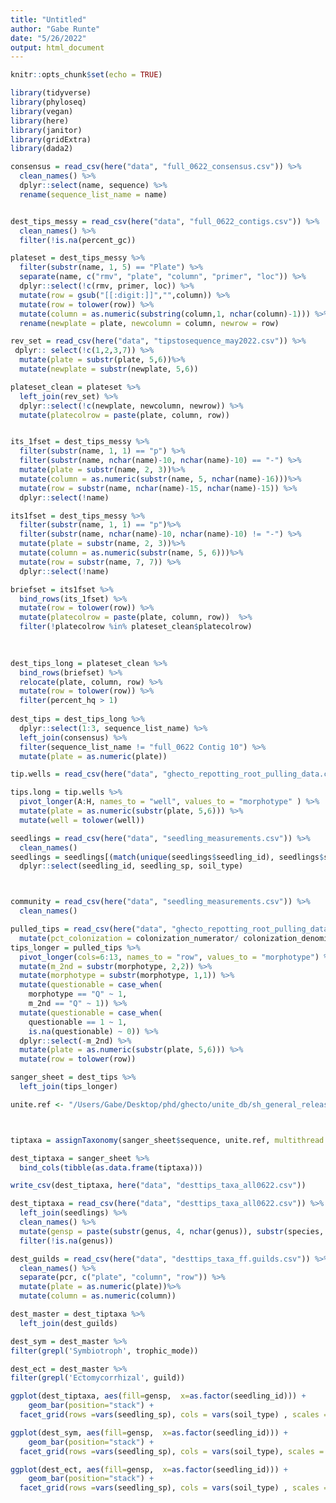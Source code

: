 ```yaml
---
title: "Untitled"
author: "Gabe Runte"
date: "5/26/2022"
output: html_document
---
```


```r
knitr::opts_chunk$set(echo = TRUE)

library(tidyverse)
library(phyloseq)
library(vegan)
library(here)
library(janitor)
library(gridExtra)
library(dada2)
```


```r
consensus = read_csv(here("data", "full_0622_consensus.csv")) %>% 
  clean_names() %>% 
  dplyr::select(name, sequence) %>% 
  rename(sequence_list_name = name)


dest_tips_messy = read_csv(here("data", "full_0622_contigs.csv")) %>% 
  clean_names() %>% 
  filter(!is.na(percent_gc)) 

plateset = dest_tips_messy %>% 
  filter(substr(name, 1, 5) == "Plate") %>% 
  separate(name, c("rmv", "plate", "column", "primer", "loc")) %>% 
  dplyr::select(!c(rmv, primer, loc)) %>% 
  mutate(row = gsub("[[:digit:]]","",column)) %>% 
  mutate(row = tolower(row)) %>% 
  mutate(column = as.numeric(substring(column,1, nchar(column)-1))) %>% 
  rename(newplate = plate, newcolumn = column, newrow = row)

rev_set = read_csv(here("data", "tipstosequence_may2022.csv")) %>% 
 dplyr:: select(!c(1,2,3,7)) %>% 
  mutate(plate = substr(plate, 5,6))%>% 
  mutate(newplate = substr(newplate, 5,6))

plateset_clean = plateset %>% 
  left_join(rev_set) %>% 
  dplyr::select(!c(newplate, newcolumn, newrow)) %>% 
  mutate(platecolrow = paste(plate, column, row))


its_1fset = dest_tips_messy %>% 
  filter(substr(name, 1, 1) == "p") %>% 
  filter(substr(name, nchar(name)-10, nchar(name)-10) == "-") %>% 
  mutate(plate = substr(name, 2, 3))%>% 
  mutate(column = as.numeric(substr(name, 5, nchar(name)-16)))%>% 
  mutate(row = substr(name, nchar(name)-15, nchar(name)-15)) %>% 
  dplyr::select(!name)

its1fset = dest_tips_messy %>% 
  filter(substr(name, 1, 1) == "p")%>% 
  filter(substr(name, nchar(name)-10, nchar(name)-10) != "-") %>% 
  mutate(plate = substr(name, 2, 3))%>% 
  mutate(column = as.numeric(substr(name, 5, 6)))%>% 
  mutate(row = substr(name, 7, 7)) %>% 
  dplyr::select(!name)

briefset = its1fset %>% 
  bind_rows(its_1fset) %>%  
  mutate(row = tolower(row)) %>% 
  mutate(platecolrow = paste(plate, column, row))  %>% 
  filter(!platecolrow %in% plateset_clean$platecolrow)

  
   
dest_tips_long = plateset_clean %>% 
  bind_rows(briefset) %>% 
  relocate(plate, column, row) %>% 
  mutate(row = tolower(row)) %>% 
  filter(percent_hq > 1)
  
dest_tips = dest_tips_long %>% 
  dplyr::select(1:3, sequence_list_name) %>% 
  left_join(consensus) %>% 
  filter(sequence_list_name != "full_0622 Contig 10") %>% 
  mutate(plate = as.numeric(plate))
```


```r
tip.wells = read_csv(here("data", "ghecto_repotting_root_pulling_data.csv"))

tips.long = tip.wells %>% 
  pivot_longer(A:H, names_to = "well", values_to = "morphotype" ) %>% 
  mutate(plate = as.numeric(substr(plate, 5,6))) %>% 
  mutate(well = tolower(well))

seedlings = read_csv(here("data", "seedling_measurements.csv")) %>% 
  clean_names()
seedlings = seedlings[(match(unique(seedlings$seedling_id), seedlings$seedling_id)),] %>% 
  dplyr::select(seedling_id, seedling_sp, soil_type)



community = read_csv(here("data", "seedling_measurements.csv")) %>% 
  clean_names()

pulled_tips = read_csv(here("data", "ghecto_repotting_root_pulling_data.csv")) %>% 
  mutate(pct_colonization = colonization_numerator/ colonization_denominator)
tips_longer = pulled_tips %>% 
  pivot_longer(cols=6:13, names_to = "row", values_to = "morphotype") %>% 
  mutate(m_2nd = substr(morphotype, 2,2)) %>% 
  mutate(morphotype = substr(morphotype, 1,1)) %>%
  mutate(questionable = case_when(
    morphotype == "Q" ~ 1,
    m_2nd == "Q" ~ 1)) %>% 
  mutate(questionable = case_when(
    questionable == 1 ~ 1,
    is.na(questionable) ~ 0)) %>% 
  dplyr::select(-m_2nd) %>% 
  mutate(plate = as.numeric(substr(plate, 5,6))) %>%
  mutate(row = tolower(row))

sanger_sheet = dest_tips %>% 
  left_join(tips_longer)
```


```r
unite.ref <- "/Users/Gabe/Desktop/phd/ghecto/unite_db/sh_general_release_s_10.05.2021/sh_general_release_dynamic_s_10.05.2021.fasta"



tiptaxa = assignTaxonomy(sanger_sheet$sequence, unite.ref, multithread = TRUE, tryRC = TRUE)

dest_tiptaxa = sanger_sheet %>% 
  bind_cols(tibble(as.data.frame(tiptaxa)))

write_csv(dest_tiptaxa, here("data", "desttips_taxa_all0622.csv"))
```


```r
dest_tiptaxa = read_csv(here("data", "desttips_taxa_all0622.csv")) %>% 
  left_join(seedlings) %>% 
  clean_names() %>% 
  mutate(gensp = paste(substr(genus, 4, nchar(genus)), substr(species, 4, nchar(species)))) %>% 
  filter(!is.na(genus))

dest_guilds = read_csv(here("data", "desttips_taxa_ff.guilds.csv")) %>% 
  clean_names() %>% 
  separate(pcr, c("plate", "column", "row")) %>% 
  mutate(plate = as.numeric(plate))%>% 
  mutate(column = as.numeric(column))

dest_master = dest_tiptaxa %>% 
  left_join(dest_guilds)

dest_sym = dest_master %>% 
filter(grepl('Symbiotroph', trophic_mode))

dest_ect = dest_master %>% 
filter(grepl('Ectomycorrhizal', guild))
```


```r

ggplot(dest_tiptaxa, aes(fill=gensp,  x=as.factor(seedling_id))) + 
    geom_bar(position="stack") +
  facet_grid(rows =vars(seedling_sp), cols = vars(soil_type) , scales = "free_x" )

ggplot(dest_sym, aes(fill=gensp,  x=as.factor(seedling_id))) + 
    geom_bar(position="stack") +
  facet_grid(rows =vars(seedling_sp), cols = vars(soil_type), scales = "free_x" )

ggplot(dest_ect, aes(fill=gensp,  x=as.factor(seedling_id))) + 
    geom_bar(position="stack") +
  facet_grid(rows =vars(seedling_sp), cols = vars(soil_type) , scales = "free_x" )

```

